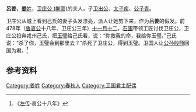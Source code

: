 {{Infobox 先秦人物
|名称=呂姜
|姓=姜
|时代=周朝
|国家=卫国
|身份=卫庄公夫人
|出生日期=
|逝世日期=
|在位年代=
|父=
|母=
|夫=[[卫庄公_(蒯聩)|卫庄公 (蒯聩)]]
|子女=[[卫出公|卫出公]]、[[太子疾|太子疾]]、[[公子青|公子青]]
|太子=[[卫出公|卫出公]]、[[太子疾|太子疾]]
|都城=
|居所=
|墓葬=
}}

'''呂姜'''，[[姜姓|'''姜'''姓]]，[[卫庄公_(蒯聩)|卫庄公 (蒯聩)]]的夫人，子[[卫出公|卫出公]]、[[太子疾|太子疾]]、[[公子青|公子青]]。

卫庄公从城上看到己氏的妻子头发漂亮，派人让她剪下来，作为'''吕姜'''的假发。前478年（[[鲁哀公|鲁哀公]]十八年、卫庄公三年）[[十一月十二|十一月十二]]，[[石圃|石圃]]带领工匠讨伐卫庄公，卫庄公投奔戎州己氏，把[[玉璧|玉璧]]给己氏看，说：“你救我的命，我给你玉璧。”己氏说：“杀了你，玉璧会到那里去？”杀死了卫庄公，得到玉璧。卫国人让[[公孙般师|公孙般师]]回国为君。<ref>《[[左传|左传]]·哀公十八年》</ref>

==参考资料==
{{reflist}}

[[Category:姜姓|Category:姜姓]]
[[Category:春秋人|Category:春秋人]]
[[Category:卫国君主配偶|Category:卫国君主配偶]]